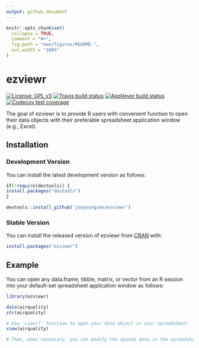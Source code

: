 ```yaml
---
output: github_document
---
```


```r
knitr::opts_chunk$set(
  collapse = TRUE,
  comment = "#>",
  fig.path = "man/figures/README-",
  out.width = "100%"
)
```

# ezviewr

[![License: GPL v3](https://img.shields.io/badge/License-GPL%20v3-blue.svg)](http://www.gnu.org/licenses/gpl-3.0)
[![Travis build status](https://travis-ci.org/jooyoungseo/ezviewr.svg?branch=master)](https://travis-ci.org/jooyoungseo/ezviewr)
[![AppVeyor build status](https://ci.appveyor.com/api/projects/status/github/jooyoungseo/ezviewr?branch=master&svg=true)](https://ci.appveyor.com/project/jooyoungseo/ezviewr)
[![Codecov test coverage](https://codecov.io/gh/jooyoungseo/ezviewr/branch/master/graph/badge.svg)](https://codecov.io/gh/jooyoungseo/ezviewr?branch=master)                                                                                                                               
                     
The goal of ezviewr is to provide R users with convenient function to open their data objects with their preferable spreadsheet application window (e.g., Excel).

## Installation

### Development Version

You can install the latest development version as follows:

```r
if(!require(devtools)) {
install.packages("devtools")
}

devtools::install_github('jooyoungseo/ezviewr')
```

### Stable Version

You can install the released version of ezviewr from [CRAN](https://CRAN.R-project.org) with:

``` r
install.packages("ezviewr")
```

## Example

You can open any data.frame, tibble, matrix, or vector from an R session into your default-set spreadsheet application window as follows:

```r
library(ezviewr)

data(airquality)
str(airquality)

# Use `view()` function to open your data object in your spreadsheet:
view(airquality)

# Then, when necessary, you can modify the opened data in the spreadsheet and save it as a new data.
```

